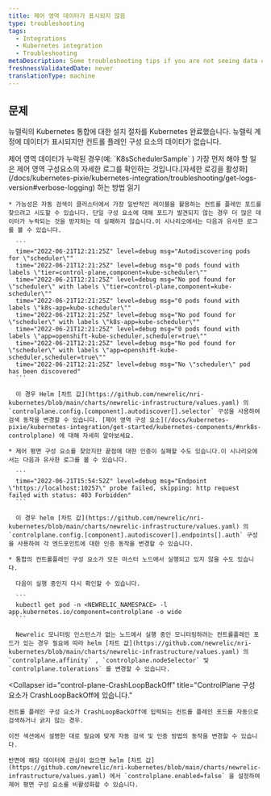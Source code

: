 ```yaml
---
title: 제어 영역 데이터가 표시되지 않음
type: troubleshooting
tags:
  - Integrations
  - Kubernetes integration
  - Troubleshooting
metaDescription: Some troubleshooting tips if you are not seeing data control plane data for your New Relic's Kubernetes integration.
freshnessValidatedDate: never
translationType: machine
---
```


## 문제

[](/install/kubernetes/)뉴렐릭의 Kubernetes 통합에 대한 설치 절차를 Kubernetes 완료했습니다. 뉴렐릭 계정에 데이터가 표시되지만 컨트롤 플레인 구성 요소의 데이터가 없습니다.

<CollapserGroup>
  <Collapser
    id="control-plane-sample-missing"
    title="ControlPlane 샘플이 누락되었습니다."
  >
    제어 영역 데이터가 누락된 경우(예: `K8sSchedulerSample` ) 가장 먼저 해야 할 일은 제어 영역 구성요소의 자세한 로그를 확인하는 것입니다.[자세한 로깅을 활성화](/docs/kubernetes-pixie/kubernetes-integration/troubleshooting/get-logs-version#verbose-logging) 하는 방법 읽기

    * 가능성은 자동 검색이 클러스터에서 가장 일반적인 레이블을 활용하는 컨트롤 플레인 포드를 찾으려고 시도할 수 있습니다. 단일 구성 요소에 대해 포드가 발견되지 않는 경우 더 많은 데이터가 누락되는 것을 방지하는 데 실패하지 않습니다.이 시나리오에서는 다음과 유사한 로그를 볼 수 있습니다.

      ```
      time="2022-06-21T12:21:25Z" level=debug msg="Autodiscovering pods for \"scheduler\""
      time="2022-06-21T12:21:25Z" level=debug msg="0 pods found with labels \"tier=control-plane,component=kube-scheduler\""
      time="2022-06-21T12:21:25Z" level=debug msg="No pod found for \"scheduler\" with labels \"tier=control-plane,component=kube-scheduler\""
      time="2022-06-21T12:21:25Z" level=debug msg="0 pods found with labels \"k8s-app=kube-scheduler\""
      time="2022-06-21T12:21:25Z" level=debug msg="No pod found for \"scheduler\" with labels \"k8s-app=kube-scheduler\""
      time="2022-06-21T12:21:25Z" level=debug msg="0 pods found with labels \"app=openshift-kube-scheduler,scheduler=true\""
      time="2022-06-21T12:21:25Z" level=debug msg="No pod found for \"scheduler\" with labels \"app=openshift-kube-scheduler,scheduler=true\""
      time="2022-06-21T12:21:25Z" level=debug msg="No \"scheduler\" pod has been discovered"
      ```

      이 경우 Helm [차트 값](https://github.com/newrelic/nri-kubernetes/blob/main/charts/newrelic-infrastructure/values.yaml) 의 `controlplane.config.[component].autodiscover[].selector` 구성을 사용하여 검색 동작을 변경할 수 있습니다. [제어 영역 구성 요소](/docs/kubernetes-pixie/kubernetes-integration/get-started/kubernetes-components/#nrk8s-controlplane) 에 대해 자세히 알아보세요.

    * 제어 평면 구성 요소를 찾았지만 끝점에 대한 인증이 실패할 수도 있습니다.이 시나리오에서는 다음과 유사한 로그를 볼 수 있습니다.

      ```
      time="2022-06-21T15:54:52Z" level=debug msg="Endpoint \"https://localhost:10257\" probe failed, skipping: http request failed with status: 403 Forbidden"
      ```

      이 경우 helm [차트 값](https://github.com/newrelic/nri-kubernetes/blob/main/charts/newrelic-infrastructure/values.yaml) 의 `controlplane.config.[component].autodiscover[].endpoints[].auth` 구성을 사용하여 각 엔드포인트에 대한 인증 동작을 변경할 수 있습니다.

    * 통합의 컨트롤플레인 구성 요소가 모든 마스터 노드에서 실행되고 있지 않을 수도 있습니다.

      다음이 실행 중인지 다시 확인할 수 있습니다.

      ```
      kubectl get pod -n <NEWRELIC_NAMESPACE> -l app.kubernetes.io/component=controlplane -o wide
      ```

      Newrelic 모니터링 인스턴스가 없는 노드에서 실행 중인 모니터링하려는 컨트롤플레인 포드가 있는 경우 필요에 따라 helm [차트 값](https://github.com/newrelic/nri-kubernetes/blob/main/charts/newrelic-infrastructure/values.yaml) 의 `controlplane.affinity` , `controlplane.nodeSelector` 및 `controlplane.tolerations` 를 변경할 수 있습니다.
  </Collapser>

  <Collapser
    id="control-plane-CrashLoopBackOff"
    title="ControlPlane 구성 요소가 CrashLoopBackOff에 있습니다."
  >
    컨트롤 플레인 구성 요소가 CrashLoopBackOff에 입력되는 컨트롤 플레인 포드를 자동으로 검색하거나 긁지 않는 경우.

    이전 섹션에서 설명한 대로 필요에 맞게 자동 검색 및 인증 방법의 동작을 변경할 수 있습니다.

    반면에 해당 데이터에 관심이 없으면 helm [차트 값](https://github.com/newrelic/nri-kubernetes/blob/main/charts/newrelic-infrastructure/values.yaml) 에서 `controlplane.enabled=false` 을 설정하여 제어 평면 구성 요소를 비활성화할 수 있습니다.
  </Collapser>
</CollapserGroup>